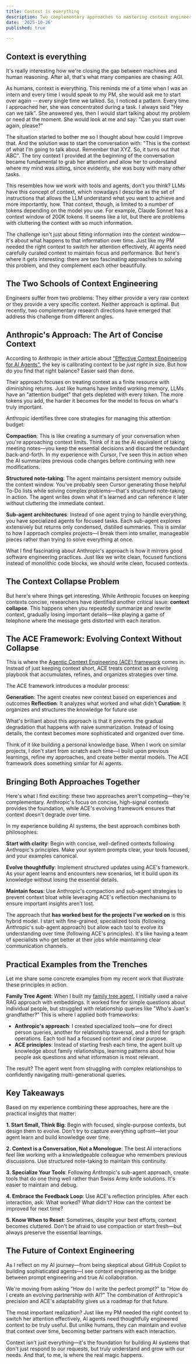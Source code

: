 ```yaml
---
title: Context is everything
description: Two complementary approaches to mastering context engineering for AI agents
date: '2025-10-26'
published: true

---
```


## Context is everything

It's really interesting how we're closing the gap between machines and human reasoning. After all, that's what
many companies are chasing: AGI.

As humans, context is everything. This reminds me of a time when I was an intern and every time I would speak to
my PM, she would ask me to start over again -- every single time we talked. So, I noticed a pattern. Every time I
approached her, she was concentrated during a task. I always said "Hey can we talk". She answered yes, then I would
start talking about my problem or need at the moment. She would look at me and say: "Can you start over again, please?"

The situation started to bother me so I thought about how could I improve that. And the solution was to start the conversation
with: "This is the context of what I'm going to talk about. Remember that XYZ. So, it turns out that ABC". The tiny context I
provided at the beginning of the conversation became fundamental to grab her attention and allow her to understand where my
mind was sitting, since evidently, she was busy with many other tasks.

This resembles how we work with tools and agents, don't you think? LLMs have this concept of context, which nowadays I describe as
the set of instructions that allows the LLM understand what you want to achieve and more importantly, how. That context, though, is
limited to a number of tokens depending on the model you use. For example, Claude Sonnet has a context window of 200K tokens. It seems like a
lot, but there are problems with cluttering the context with so much information.

The challenge isn't just about fitting information into the context window—it's about what happens to that information over time. Just like my PM needed the right context to switch her attention effectively, AI agents need carefully curated context to maintain focus and performance. But here's where it gets interesting: there are two fascinating approaches to solving this problem, and they complement each other beautifully.

## The Two Schools of Context Engineering

Engineers suffer from two problems: They either provide a very raw context or they provide a very specific context. Neither approach is optimal. But recently, two complementary research directions have emerged that address this challenge from different angles.

## Anthropic's Approach: The Art of Concise Context

According to Anthropic in their article about ["Effective Context Engineering for AI Agents"](https://www.anthropic.com/engineering/effective-context-engineering-for-ai-agents), the key is calibrating context to be _just right_ in size. But how do you find that right balance? Easier said than done.

Their approach focuses on treating context as a finite resource with diminishing returns. Just like humans have limited working memory, LLMs have an "attention budget" that gets depleted with every token. The more tokens you add, the harder it becomes for the model to focus on what's truly important.

Anthropic identifies three core strategies for managing this attention budget:

**Compaction**: This is like creating a summary of your conversation when you're approaching context limits. Think of it as the AI equivalent of taking meeting notes—you keep the essential decisions and discard the redundant back-and-forth. In my experience with Cursor, I've seen this in action when the AI summarizes previous code changes before continuing with new modifications.

**Structured note-taking**: The agent maintains persistent memory outside the context window. You've probably seen Cursor generating those helpful To-Do lists while solving complex problems—that's structured note-taking in action. The agent writes down what it's learned and can reference it later without cluttering the immediate context.

**Sub-agent architectures**: Instead of one agent trying to handle everything, you have specialized agents for focused tasks. Each sub-agent explores extensively but returns only condensed, distilled summaries. This is similar to how I approach complex projects—I break them into smaller, manageable pieces rather than trying to solve everything at once.

What I find fascinating about Anthropic's approach is how it mirrors good software engineering practices. Just like we write clean, focused functions instead of monolithic code blocks, we should write clean, focused contexts.

## The Context Collapse Problem

But here's where things get interesting. While Anthropic focuses on keeping contexts concise, researchers have identified another critical issue: **context collapse**. This happens when you repeatedly summarize and rewrite context, gradually losing important details—like playing a game of telephone where the message gets distorted with each iteration.

## The ACE Framework: Evolving Context Without Collapse

This is where the [Agentic Context Engineering (ACE) framework](https://www.arxiv.org/pdf/2510.04618) comes in. Instead of just keeping context short, ACE treats context as an evolving playbook that accumulates, refines, and organizes strategies over time.

The ACE framework introduces a modular process:

**Generation**: The agent creates new context based on experiences and outcomes
**Reflection**: It analyzes what worked and what didn't
**Curation**: It organizes and structures the knowledge for future use

What's brilliant about this approach is that it prevents the gradual degradation that happens with naive summarization. Instead of losing details, the context becomes more sophisticated and organized over time.

Think of it like building a personal knowledge base. When I work on similar projects, I don't start from scratch each time—I build upon previous learnings, refine my approaches, and create better mental models. The ACE framework does something similar for AI agents.

## Bringing Both Approaches Together

Here's what I find exciting: these two approaches aren't competing—they're complementary. Anthropic's focus on concise, high-signal contexts provides the foundation, while ACE's evolving framework ensures that context doesn't degrade over time.

In my experience building AI systems, the best approach combines both philosophies:

**Start with clarity**: Begin with concise, well-defined contexts following Anthropic's principles. Make your system prompts clear, your tools focused, and your examples canonical.

**Evolve thoughtfully**: Implement structured updates using ACE's framework. As your agent learns and encounters new scenarios, let it build upon its knowledge without losing the essential details.

**Maintain focus**: Use Anthropic's compaction and sub-agent strategies to prevent context bloat while leveraging ACE's reflection mechanisms to ensure important insights aren't lost.

The approach that **has worked best for the projects I've worked on** is this hybrid model. I start with fine-grained, specialized tools (following Anthropic's sub-agent approach) but allow each tool to evolve its understanding over time (following ACE's principles). It's like having a team of specialists who get better at their jobs while maintaining clear communication channels.

## Practical Examples from the Trenches

Let me share some concrete examples from my recent work that illustrate these principles in action.

**Family Tree Agent**: When I built my [family tree agent](https://github.com/jprivillaso/family-tree-agent), I initially used a naive RAG approach with embeddings. It worked fine for simple questions about individual people, but struggled with relationship queries like "Who's Juan's grandfather?" This is where I applied both frameworks:

- **Anthropic's approach**: I created specialized tools—one for direct person queries, another for relationship traversal, and a third for graph operations. Each tool had a focused context and clear purpose.
- **ACE principles**: Instead of starting fresh each time, the agent built up knowledge about family relationships, learning patterns about how people ask questions and what information is most relevant.

The result? The agent went from struggling with complex relationships to confidently navigating multi-generational queries.

## Key Takeaways

Based on my experience combining these approaches, here are the practical insights that matter:

**1. Start Small, Think Big**: Begin with focused, single-purpose contexts, but design them to evolve. Don't try to capture everything upfront—let your agent learn and build knowledge over time.

**2. Context is a Conversation, Not a Monologue**: The best AI interactions feel like working with a knowledgeable colleague who remembers previous discussions. Use structured note-taking to maintain this continuity.

**3. Specialize Your Tools**: Following Anthropic's sub-agent approach, create tools that do one thing well rather than Swiss Army knife solutions. It's easier to maintain and debug.

**4. Embrace the Feedback Loop**: Use ACE's reflection principles. After each interaction, ask: What worked? What didn't? How can the context be improved for next time?

**5. Know When to Reset**: Sometimes, despite your best efforts, context becomes cluttered. Don't be afraid to use compaction or start fresh—but always preserve the essential learnings.

## The Future of Context Engineering

As I reflect on my AI journey—from being skeptical about GitHub Copilot to building sophisticated agents—I see context engineering as the bridge between prompt engineering and true AI collaboration.

We're moving from asking "How do I write the perfect prompt?" to "How do I create an evolving partnership with AI?" The combination of Anthropic's precision and ACE's adaptability gives us a roadmap for that future.

The most important realization? Just like my PM needed the right context to switch her attention effectively, AI agents need thoughtfully engineered context to be truly useful. But unlike humans, they can maintain and evolve that context over time, becoming better partners with each interaction.

Context isn't just everything—it's the foundation for building AI systems that don't just respond to our requests, but truly understand and grow with our needs. And that, to me, is where the real magic happens.